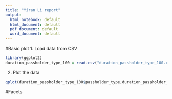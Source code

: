 ```yaml
---
title: "Yiran Li report"
output:
  html_notebook: default
  html_document: default
  pdf_document: default
  word_document: default
---
```

#Basic plot
1. Load data from CSV
```r
library(ggplot2)
duration_passholder_type_100 = read.csv("duration_passholder_type_100.csv", header = TRUE)
```
2. Plot the data
```r
qplot(duration_passholder_type_100$passholder_type,duration_passholder_type_100$duration,main = "Basic plot for Passholder type against duration",xlab = "pass holder tpye", ylab = "duration")
```
#Facets

